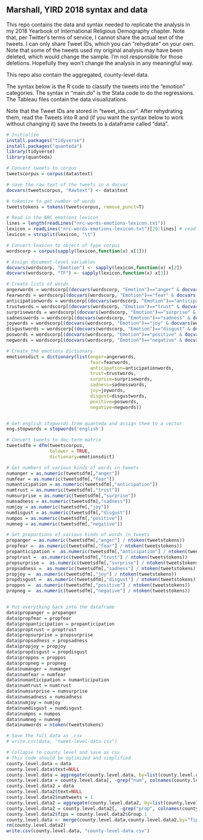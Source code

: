 ## Marshall, YIRD 2018 syntax and data
This repo contains the data and syntax needed to replicate the analysis in my 2018 Yearbook of International Religious Demography chapter. Note that, per Twitter's terms of service, I cannot share the actual text of the tweets. I can only share Tweet IDs, which you can "rehydrate" on your own. Note that some of the tweets used my original analysis may have been deleted, which would change the sample. I'm not responsible for those deletions. Hopefully they won't change the analysis in any meaningful way.

This repo also contain the aggregated, county-level data. 

The syntax below is the R code to classify the tweets into the "emotion" categories. The syntax in "main.do" is the Stata code to do the regressions. The Tableau files contain the data visualizations.

Note that the Tweet IDs are stored in "tweet_ids.csv". After rehydrating them, read the Tweets into R and (if you want the syntax below to work without changing it) save the tweets to a dataframe called "data".


```r

# Initialize
install.packages("tidyverse")
install.packages("quanteda")
library(tidyverse)
library(quanteda)

# Convert tweets to corpus
tweetscorpus = corpus(data$text)

# save the raw text of the tweets in a docvar
docvars(tweetscorpus, "Rawtext") <- data$text

# tokenize to get number of words
tweetstokens = tokens(tweetscorpus, remove_punct=T)

# Read in the NRC emotions lexicon
lines = length(readLines("nrc-words-emotions-lexicon.txt"))
lexicon = readLines("nrc-words-emotions-lexicon.txt")[29:lines] # read data into a data.frame
lexicon = strsplit(lexicon, "\t")

# Convert lexicon to object of type corpus
wordscorp = corpus(sapply(lexicon,function(x) x[1]))

# Assign document-level variables
docvars(wordscorp, "Emotion") <- sapply(lexicon,function(x) x[2])
docvars(wordscorp, "TF") <- sapply(lexicon,function(x) x[3])

# Create lists of words
angerwords = wordscorp[(docvars(wordscorp, "Emotion")=="anger" & docvars(wordscorp, "TF")==1)]
fearwords = wordscorp[(docvars(wordscorp, "Emotion")=="fear" & docvars(wordscorp, "TF")==1)]
anticipationwords = wordscorp[(docvars(wordscorp, "Emotion")=="anticipation" & docvars(wordscorp, "TF")==1)]
trustwords = wordscorp[(docvars(wordscorp, "Emotion")=="trust" & docvars(wordscorp, "TF")==1)]
surprisewords = wordscorp[(docvars(wordscorp, "Emotion")=="surprise" & docvars(wordscorp, "TF")==1)]
sadnesswords = wordscorp[(docvars(wordscorp, "Emotion")=="sadness" & docvars(wordscorp, "TF")==1)]
joywords = wordscorp[(docvars(wordscorp, "Emotion")=="joy" & docvars(wordscorp, "TF")==1)]
disgustwords = wordscorp[(docvars(wordscorp, "Emotion")=="disgust" & docvars(wordscorp, "TF")==1)]
poswords = wordscorp[(docvars(wordscorp, "Emotion")=="positive" & docvars(wordscorp, "TF")==1)]
negwords = wordscorp[(docvars(wordscorp, "Emotion")=="negative" & docvars(wordscorp, "TF")==1)]

# Create the emotions dictionary
emotionsdict = dictionary(list(anger=angerwords,
                               fear=fearwords,
                               anticipation=anticipationwords,
                               trust=trustwords,
                               surprise=surprisewords,
                               sadness=sadnesswords,
                               joy=joywords,
                               disgust=disgustwords,
                               positive=poswords,
                               negative=negwords))


# Get english stopwords from quanteda and assign them to a vector
eng.stopwords = stopwords('english')

# Convert tweets to doc-term matrix
tweetsdfm = dfm(tweetscorpus,
                tolower = TRUE,
                dictionary=emotionsdict)

# Get numbers of various kinds of words in tweets
numanger = as.numeric(tweetsdfm[,"anger"])
numfear = as.numeric(tweetsdfm[,"fear"])
numanticipation = as.numeric(tweetsdfm[,"anticipation"])
numtrust = as.numeric(tweetsdfm[,"trust"])
numsurprise = as.numeric(tweetsdfm[,"surprise"])
numsadness = as.numeric(tweetsdfm[,"sadness"])
numjoy = as.numeric(tweetsdfm[,"joy"])
numdisgust = as.numeric(tweetsdfm[,"disgust"])
numpos = as.numeric(tweetsdfm[,"positive"])
numneg = as.numeric(tweetsdfm[,"negative"])

# Get proportions of various kinds of words in tweets
propanger = as.numeric(tweetsdfm[,"anger"] / ntoken(tweetstokens))
propfear =  as.numeric(tweetsdfm[,"fear"] / ntoken(tweetstokens))
propanticipation =  as.numeric(tweetsdfm[,"anticipation"] / ntoken(tweetstokens))
proptrust =  as.numeric(tweetsdfm[,"trust"] / ntoken(tweetstokens))
propsurprise =  as.numeric(tweetsdfm[,"surprise"] / ntoken(tweetstokens))
propsadness =  as.numeric(tweetsdfm[,"sadness"] / ntoken(tweetstokens))
propjoy =  as.numeric(tweetsdfm[,"joy"] / ntoken(tweetstokens))
propdisgust =  as.numeric(tweetsdfm[,"disgust"] / ntoken(tweetstokens))
proppos =  as.numeric(tweetsdfm[,"positive"] / ntoken(tweetstokens))
propneg =  as.numeric(tweetsdfm[,"negative"] / ntoken(tweetstokens))


# Put everything back into the dataframe
data$propanger = propanger
data$propfear = propfear
data$propanticipation = propanticipation
data$proptrust = proptrust
data$propsurprise = propsurprise
data$propsadness = propsadness
data$propjoy = propjoy
data$propdisgust = propdisgust
data$proppos = proppos
data$propneg = propneg
data$numanger = numanger
data$numfear = numfear
data$numanticipation = numanticipation
data$numtrust = numtrust
data$numsurprise = numsurprise
data$numsadness = numsadness
data$numjoy = numjoy
data$numdisgust = numdisgust
data$numpos = numpos
data$numneg = numneg
data$numwords = ntoken(tweetstokens)

# Save the full data as .csv
# write.csv(data, "tweet-level-data.csv")

# Collapse to county level and save as csv
# This code should be optimized and simplified
county.level.data = data
county.level.data$text=NULL
county.level.data = aggregate(county.level.data, by=list(county.level.data$fips), FUN = mean)
county.level.data = county.level.data[, -grep("num", colnames(county.level.data))]
county.level.data2 = data
county.level.data2$text=NULL
county.level.data2$numtweets = 1
county.level.data2 = aggregate(county.level.data2, by=list(county.level.data2$fips), FUN = sum)
county.level.data2 = county.level.data2[, -grep("prop", colnames(county.level.data2))]
county.level.data2$fips = county.level.data2$Group.1
county.level.data <- merge(county.level.data,county.level.data2,by="fips", all=TRUE)
rm(county.level.data2)
write.csv(county.level.data, "county-level-data.csv")

```













